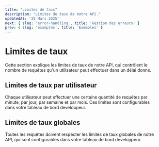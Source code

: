 ```yaml
---
title: "Limites de taux"
description: "Limites de taux de notre API."
updatedAt: '25 Mars 2025'
next: { slug: 'error-handling', title: 'Gestion des erreurs' }
prev: { slug: 'examples', title: 'Exemples' }
---
```


# Limites de taux

Cette section explique les limites de taux de notre API, qui contrôlent le nombre de requêtes qu'un utilisateur peut effectuer dans un délai donné.

## Limites de taux par utilisateur

Chaque utilisateur peut effectuer une certaine quantité de requêtes par minute, par jour, par semaine et par mois. Ces limites sont configurables dans votre tableau de bord developpeur.

## Limites de taux globales

Toutes les requêtes doivent respecter les limites de taux globales de notre API, qui sont configurables dans votre tableau de bord developpeur.